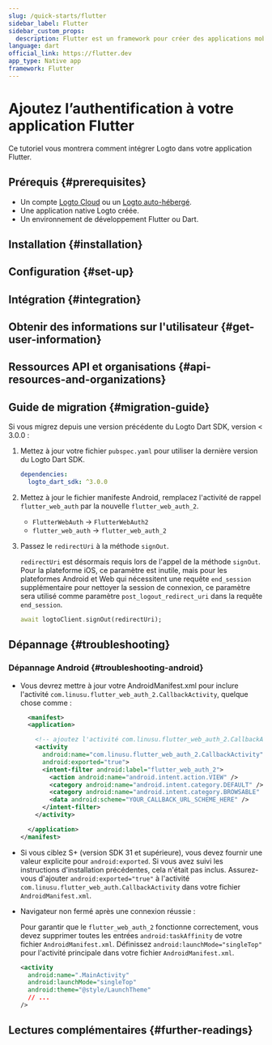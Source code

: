 ```yaml
---
slug: /quick-starts/flutter
sidebar_label: Flutter
sidebar_custom_props:
  description: Flutter est un framework pour créer des applications mobiles hybrides.
language: dart
official_link: https://flutter.dev
app_type: Native app
framework: Flutter
---
```




# Ajoutez l’authentification à votre application Flutter

Ce tutoriel vous montrera comment intégrer Logto dans votre application Flutter.

<Tip />

## Prérequis \{#prerequisites}

- Un compte [Logto Cloud](https://cloud.logto.io) ou un [Logto auto-hébergé](/introduction/set-up-logto-oss).
- Une application native Logto créée.
- Un environnement de développement Flutter ou Dart.

## Installation \{#installation}

<Installation />

## Configuration \{#set-up}

<Dependency />

## Intégration \{#integration}

<Integration />

## Obtenir des informations sur l'utilisateur \{#get-user-information}

<GetUserInfo />

## Ressources API et organisations \{#api-resources-and-organizations}

<ApiResources />

<Organization />

## Guide de migration \{#migration-guide}

Si vous migrez depuis une version précédente du Logto Dart SDK, version < 3.0.0 :

1. Mettez à jour votre fichier `pubspec.yaml` pour utiliser la dernière version du Logto Dart SDK.

   ```yaml title="pubspec.yaml"
   dependencies:
     logto_dart_sdk: ^3.0.0
   ```

2. Mettez à jour le fichier manifeste Android, remplacez l'activité de rappel `flutter_web_auth` par la nouvelle `flutter_web_auth_2`.

   - `FlutterWebAuth` -> `FlutterWebAuth2`
   - `flutter_web_auth` -> `flutter_web_auth_2`

3. Passez le `redirectUri` à la méthode `signOut`.

   `redirectUri` est désormais requis lors de l'appel de la méthode `signOut`. Pour la plateforme iOS, ce paramètre est inutile, mais pour les plateformes Android et Web qui nécessitent une requête `end_session` supplémentaire pour nettoyer la session de connexion, ce paramètre sera utilisé comme paramètre `post_logout_redirect_uri` dans la requête `end_session`.

   ```dart
   await logtoClient.signOut(redirectUri);
   ```

## Dépannage \{#troubleshooting}

### Dépannage Android \{#troubleshooting-android}

- Vous devrez mettre à jour votre AndroidManifest.xml pour inclure l'activité `com.linusu.flutter_web_auth_2.CallbackActivity`, quelque chose comme :

  ```xml title="android/app/src/main/AndroidManifest.xml"
    <manifest>
    <application>

      <!-- ajoutez l'activité com.linusu.flutter_web_auth_2.CallbackActivity -->
      <activity
        android:name="com.linusu.flutter_web_auth_2.CallbackActivity"
        android:exported="true">
        <intent-filter android:label="flutter_web_auth_2">
          <action android:name="android.intent.action.VIEW" />
          <category android:name="android.intent.category.DEFAULT" />
          <category android:name="android.intent.category.BROWSABLE" />
          <data android:scheme="YOUR_CALLBACK_URL_SCHEME_HERE" />
        </intent-filter>
      </activity>

    </application>
  </manifest>
  ```

- Si vous ciblez S+ (version SDK 31 et supérieure), vous devez fournir une valeur explicite pour `android:exported`. Si vous avez suivi les instructions d'installation précédentes, cela n'était pas inclus. Assurez-vous d'ajouter `android:exported="true"` à l'activité `com.linusu.flutter_web_auth.CallbackActivity` dans votre fichier `AndroidManifest.xml`.

- Navigateur non fermé après une connexion réussie :

  Pour garantir que le `flutter_web_auth_2` fonctionne correctement, vous devez supprimer toutes les entrées `android:taskAffinity` de votre fichier `AndroidManifest.xml`. Définissez `android:launchMode="singleTop"` pour l'activité principale dans votre fichier `AndroidManifest.xml`.

  ```xml title="android/app/src/main/AndroidManifest.xml"
  <activity
    android:name=".MainActivity"
    android:launchMode="singleTop"
    android:theme="@style/LaunchTheme"
    // ...
  />
  ```

## Lectures complémentaires \{#further-readings}

<FurtherReadings />
